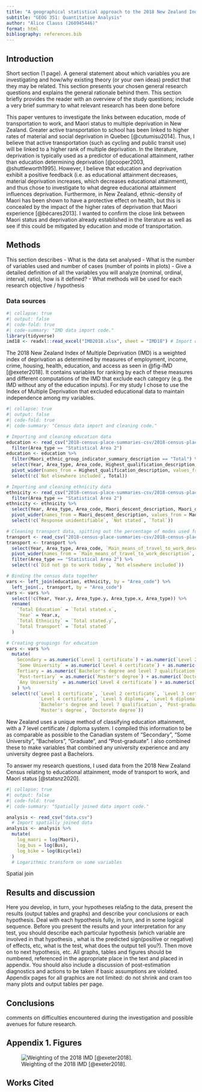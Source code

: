 ```yaml
---
title: "A geographical statistical approach to the 2018 New Zealand Index of Multiple Deprevation"
subtitle: "GEOG 351: Quantitative Analysis"
author: "Alice Clauss (260945446)"
format: html
bibliography: references.bib
---
```


## Introduction

Short section (1 page). A general statement about which variables you are investigating and how/why existing theory (or your own ideas) predict that they may be related. This section presents your chosen general research questions and explains the general rationale behind them. This section briefly provides the reader with an overview of the study questions; include a very brief summary to what relevant research has been done before

This paper ventures to investigate the links between education, mode of transportation to work, and Maori status to multiple deprivation in New Zealand. Greater active transportation to school has been linked to higher rates of material and social deprivation in Quebec [@cutumisu2014]. Thus, I believe that active transportation (such as cycling and public transit use) will be linked to a higher rank of multiple deprivation. In the literature, deprivation is typically used as a predictor of educational attainment, rather than education determining deprivation [@cooper2003, @shuttleworth1995]. However, I believe that education and deprivation exhibit a positive feedback (i.e. as educational attainment decreases, material deprivation increases, which decreases educational attainment), and thus chose to investigate to what degree educational attainment influences deprivation. Furthermore, in New Zealand, ethnic-density of Maori has been shown to have a protective effect on health, but this is concealed by the impact of the higher rates of deprivation that Maori experience [@bécares2013]. I wanted to confirm the close link between Maori status and deprivation already established in the literature as well as see if this could be mitigated by education and mode of transportation.

## Methods

This section describes - What is the data set analysed - What is the number of variables used and number of cases (number of points in plots) - Give a detailed definition of all the variables you will analyze (nominal, ordinal, interval, ratio), how is it defined? - What methods will be used for each research objective / hypothesis

### Data sources

```r
#| collapse: true
#| output: false
#| code-fold: true
#| code-summary: "IMD data import code."
library(tidyverse)
imd18 <- readxl::read_excel("IMD2018.xlsx", sheet = "IMD18") # Import data
```

The 2018 New Zealand Index of Multiple Deprivation (IMD) is a weighted index of deprivation as determined by measures of employment, income, crime, housing, health, education, and access as seen in @fig-IMD [@exeter2018]. It contains variables for ranking by each of these measures and different computations of the IMD that exclude each category (e.g. the IMD without any of the education inputs). For my study I chose to use the Index of Multiple Deprivation that excluded educational data to maintain independence among my variables.

```r
#| collapse: true
#| output: false
#| code-fold: true
#| code-summary: "Census data import and cleaning code."

# Importing and cleaning education data
education <- read_csv("2018-census-place-summaries-csv/2018-census-place-summaries-education-table2-2018-csv.csv") %>%
  filter(Area_type == "Statistical Area 2")
education <- education %>%
  filter(Maori_ethnic_group_indicator_summary_description == "Total") %>%
  select(Year, Area_type, Area_code, Highest_qualification_description, Highest_qualification_percent) %>%
  pivot_wider(names_from = Highest_qualification_description, values_from = Highest_qualification_percent) %>%
  select(!c(`Not elsewhere included`, Total))

# Importing and cleaning ethnicity data
ethnicity <- read_csv("2018-census-place-summaries-csv/2018-census-place-summaries-ethnicity-table1-2018-csv.csv") %>%
  filter(Area_type == "Statistical Area 2")
ethnicity <- ethnicity %>%
  select(Year, Area_type, Area_code, Maori_descent_description, Maori_descent_indicator_percent) %>%
  pivot_wider(names_from = Maori_descent_description, values_from = Maori_descent_indicator_percent) %>%
  select(!c(`Response unidentifiable`, `Not stated`, `Total`))

# Cleaning transport data, spitting out the percentage of modes used for work, selecting SA2
transport <- read_csv("2018-census-place-summaries-csv/2018-census-place-summaries-transport-table1-2018-csv.csv")
transport <- transport %>%
  select(Year, Area_type, Area_code, `Main_means_of_travel_to_work_description`, `Main_means_of_travel_to_work_percent`) %>%
  pivot_wider(names_from = `Main_means_of_travel_to_work_description`, values_from = `Main_means_of_travel_to_work_percent`) %>%
  filter(Area_type == "Statistical Area 2") %>%
  select(!c(`Did not go to work today`, `Not elsewhere included`))

# Binding the census data together
vars <- left_join(education, ethnicity, by = "Area_code") %>%
  left_join(., transport, by = "Area_code")
vars <- vars %>%
  select(!c(Year, Year.y, Area_type.y, Area_type.x, Area_type)) %>%
  rename(
    `Total Education` = `Total stated.x`,
    `Year` = Year.x,
    `Total Ethnicity` = `Total stated.y`,
    `Total Transport` = `Total stated`
  )

# Creating groupings for education
vars <- vars %>%
  mutate(
    Secondary = as.numeric(`Level 1 certificate`) + as.numeric(`Level 2 certificate`) + as.numeric(`Level 3 certificate`) + as.numeric(`Overseas secondary school qualification`),
    `Some University` = as.numeric(`Level 4 certificate`) + as.numeric(`Level 5 diploma`) + as.numeric(`Level 6 diploma`),
    Tertiary = as.numeric(`Bachelor's degree and level 7 qualification`) + as.numeric(`Post-graduate and honours degrees`),
    `Post-tertiary` = as.numeric(`Master's degree`) + as.numeric(`Doctorate degree`),
    `Any University` = as.numeric(`Level 4 certificate`) + as.numeric(`Level 5 diploma`) + as.numeric(`Bachelor's degree and level 7 qualification`) + as.numeric(`Post-graduate and honours degrees`) + as.numeric(`Master's degree`) + as.numeric(`Doctorate degree`)
    ) %>%
  select(!c(`Level 1 certificate`, `Level 2 certificate`, `Level 3 certificate`,
            `Level 4 certificate`, `Level 5 diploma`, `Level 6 diploma`,
            `Bachelor's degree and level 7 qualification`, `Post-graduate and honours degrees`,
            `Master's degree`, `Doctorate degree`))
```

::: aside
New Zealand uses a unique method of classifying education attainment, with a 7 level certificate / diploma system. I compiled this information to be as comparable as possible to the Canadian system of "Secondary", "Some University", "Bachelors", "Graduate", and "Post-graduate". I also combined these to make variables that combined any university experience and any university degree past a Bachelors.
:::

To answer my research questions, I used data from the 2018 New Zealand Census relating to educational attainment, mode of transport to work, and Maori status [@statsnz2020].

```r
#| collapse: true
#| output: false
#| code-fold: true
#| code-summary: "Spatially joined data import code."

analysis <- read_csv("data.csv")
  # Import spatially joined data
analysis <- analysis %>%
  mutate(
    log_maori = log(Maori),
    log_bus = log(Bus),
    log_bike = log(Bicycle1)
  )
  # Logarithmic transform on some variables
```

Spatial join

## Results and discussion

Here you develop, in turn, your hypotheses rela5ng to the data, present the results (output tables and graphs) and describe your conclusions or each hypothesis. Deal with each hypothesis fully, in turn, and in some logical sequence. Before you present the results and your interpretation for any test, you should describe each particular hypothesis (which variable are involved in that hypothesis , what is the predicted sign(positive or negative) of effects, etc, what is the test, what does the output tell you?). Then move on to next hypothesis, etc. All graphs, tables and figures should be numbered, referenced in the appropriate place in the text and placed in appendix. You should also include a discussion of post-estimation diagnostics and actions to be taken if basic assumptions are violated. Appendix pages for all graphics are not limited: do not shrink and cram too many plots and output tables per page.

## Conclusions

comments on difficulties encountered during the investigation and possible avenues for future research.

## Appendix 1. Figures

![Weighting of the 2018 IMD [@exeter2018].](final_pres_wrap/IMD_2018_development.png){#fig-IMD}

## Works Cited
